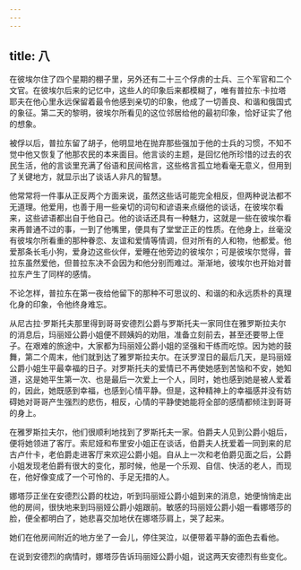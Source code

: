```yaml
---
---
---
```

title: 八
---



在彼埃尔住了四个星期的棚子里，另外还有二十三个俘虏的士兵、三个军官和二个文官。在彼埃尔后来的记忆中，这些人的印象后来都模糊了，唯有普拉东·卡拉塔耶夫在他心里永远保留着最令他感到亲切的印象，他成了一切善良、和谐和俄国式的象征。第二天的黎明，彼埃尔所看见的这位邻居给他的最初印象，恰好证实了他的想象。

被俘以后，普拉东留了胡子，他明显地在抛弃那些强加于他的士兵的习惯，不知不觉中他又恢复了他那农民的本来面目。他言谈的主题，是回忆他所珍惜的过去的农民生活，他的言谈里充满了俗语和民间格言，这些格言孤立地看毫无意义，但用到了关键地方，就显示出了谈话人非凡的智慧。

他常常将一件事从正反两个方面来说，虽然这些话可能完全相反，但两种说法都不无道理。他爱用，也善于用一些亲切的词句和谚语来点缀他的谈话，在彼埃尔看来，这些谚语都出自于他自己。他的谈话还具有一种魅力，这就是一些在彼埃尔看来再普通不过的事，一到了他嘴里，便具有了堂堂正正的性质。在他身上，丝毫没有彼埃尔所看重的那种眷恋、友谊和爱情等情调，但对所有的人和物，他都爱。他爱那条长毛小狗，爱身边这些伙伴，爱睡在他旁边的彼埃尔；可是彼埃尔觉得，普拉东虽然爱他，但普拉东决不会因为和他分别而难过。渐渐地，彼埃尔也开始对普拉东产生了同样的感情。

不论怎样，普拉东在第一夜给他留下的那种不可思议的、和谐的和永远质朴的真理化身的印象，令他终身难忘。

从尼古拉·罗斯托夫那里得到哥哥安德烈公爵与罗斯托夫一家同住在雅罗斯拉夫尔的消息后，玛丽娅公爵小姐便不顾姨妈的劝阻，准备立刻前去，甚至还要带上侄子。在艰难的旅途中，大家都为玛丽娅公爵小姐的坚强和干练而吃惊。因为她的鼓舞，第二个周末，他们就到达了雅罗斯拉夫尔。在沃罗涅日的最后几天，是玛丽娅公爵小姐生平最幸福的日子。对罗斯托夫的爱情已不再使她感到苦恼和不安，她知道，这是她平生第一次、也是最后一次爱上一个人，同时，她也感到她是被人爱着的，因此，她既感到幸福，也感到心情平静。但是，这种精神上的幸福感并没有妨碍她对哥哥产生强烈的悲伤，相反，心情的平静使她能将全部的感情都倾注到哥哥的身上。

在雅罗斯拉夫尔，他们很顺利地找到了罗斯托夫一家。伯爵夫人见到公爵小姐后，便将她领进了客厅。索尼娅和布里安小姐正在谈话，伯爵夫人抚爱着一同到来的尼古卢什卡，老伯爵走进客厅来欢迎公爵小姐。自从上一次和老伯爵见面之后，公爵小姐发现老伯爵有很大的变化，那时候，他是一个乐观、自信、快活的老人，而现在，他好像变成了一个可怜的、手足无措的人。

娜塔莎正坐在安德烈公爵的枕边，听到玛丽娅公爵小姐到来的消息，她便悄悄走出他的房间，很快地来到玛丽娅公爵小姐跟前。敏感的玛丽娅公爵小姐一看娜塔莎的脸，便全都明白了，她悲喜交加地伏在娜塔莎肩上，哭了起来。

她们在他房间附近的地方坐了一会儿，停住哭泣，以便带着平静的面色去看他。

在说到安德烈的病情时，娜塔莎告诉玛丽娅公爵小姐，说这两天安德烈有些变化。